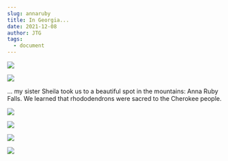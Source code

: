 ```yaml
---
slug: annaruby
title: In Georgia...
date: 2021-12-08
author: JTG
tags:
  - document
---
```

![](/images/img_8343-1-.jpeg)

![](/images/img_3012.jpeg)

... my sister Sheila took us to a beautiful spot in the mountains: Anna Ruby Falls. We learned that rhododendrons were sacred to the Cherokee people.

![](/images/img_3010-1-.jpeg)

![](/images/img_3003-1-.jpeg)

![](/images/img_3005-1-.jpeg)

![](/images/img_2990-1-.jpeg)